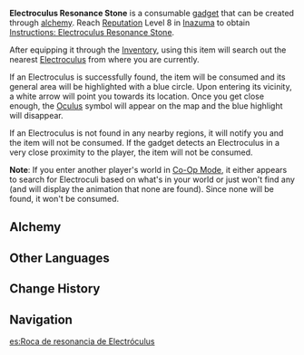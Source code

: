 {{Item Infobox
|id           = 220032
|image        = Item Electroculus Resonance Stone.png
|type         = Consumables
|group        = Oculus Resonance Stones
|invCategory  = Gadgets
|rarity       = 3
|effect       = A stone that can be used in [[Inazuma]] to search for nearby [[Electroculi]].
|description  = A stone that can be used in Inazuma to search for nearby Electroculi.

This strange device can resonate with [[Statue of The Seven|Electro Statues of The Seven]]. Due to this trait, it can detect the presence of Electroculi.

Across the span of endless years, even the most majestic cities and sculptures would be worn down by wind and rain, and even the power of Statues of The Seven would gradually dissipate. But this faded strength would coalesce once more into the [[Oculi]], which call out wordlessly to their Statues.
|source1      = Reach [[Reputation]] Level 8 in [[Inazuma]]
|reusable     = No
|usage        = Quick Use
|memento      = No
}}
'''Electroculus Resonance Stone''' is a consumable [[gadget]] that can be created through [[alchemy]]. Reach [[Reputation]] Level 8 in [[Inazuma]] to obtain [[Instructions: Electroculus Resonance Stone]].

After equipping it through the [[Inventory]], using this item will search out the nearest [[Electroculus]] from where you are currently.

If an Electroculus is successfully found, the item will be consumed and its general area will be highlighted with a blue circle. Upon entering its vicinity, a white arrow will point you towards its location. Once you get close enough, the [[Oculus]] symbol will appear on the map and the blue highlight will disappear.

If an Electroculus is not found in any nearby regions, it will notify you and the item will not be consumed. If the gadget detects an Electroculus in a very close proximity to the player, the item will not be consumed.

'''Note''': If you enter another player's world in [[Co-Op Mode]], it either appears to search for Electroculi based on what's in your world or just won't find any (and will display the animation that none are found). Since none will be found, it won't be consumed.

==Alchemy==
{{Recipe
|type = Crafting
|Naku Weed = 5
|Sakura Bloom = 5
|Amethyst Lump = 1
|Mora = 500
|sort = Naku Weed,Sakura Bloom,Amethyst Lump,Mora
}}

==Other Languages==
{{Other Languages
|en      = Electroculus Resonance Stone
|zhs     = 雷神瞳共鸣石
|zhs_rm  = Léishén-tóng Gòngmíng-shí
|zht     = 雷神瞳共鳴石
|zht_rm  = Léishén-tóng Gòngmíng-shí
|zh_tl   = Electroculus Resonance Stone
|ja      = 雷神の瞳の共鳴石
|ja_rm   = Raijin no Hitomi no Kyoumei-seki{{Assumed}}
|ja_tl   = Electroculus Resonance Stone
|ko      = 번개 {{tt|신|神}}의 눈{{tt|동자|瞳子}} {{tt|공명석|共鳴石}}
|ko_rm   = Beon'gae Sin-ui Nundongja Gongmyeongseok
|ko_tl   = Lightning God's Pupil Resonance Stone
|es      = Roca de resonancia de electróculus
|es_tl   = Electroculus Resonance Stone
|fr      = Pierre de résonance Électroculus
|fr_tl   = Electroculus Resonance Stone
|ru      = Камень эха электрокула
|ru_tl   = 
|th      = Electroculus Resonance Stone
|vi      = Đá Cộng Hưởng Lôi Thần Đồng
|vi_tl   = 
|de      = Elektroculus-Resonanzstein
|de_tl   = Electroculus Resonance Stone
|id      = Electroculus Resonance Stone
|pt      = Pedra de Ressonância de Electroculus
|pt_tl   = Electroculus Resonance Stone
}}

==Change History==
{{Change History|2.0}}

==Navigation==
{{Gadget Navbox}}

[[es:Roca de resonancia de Electróculus]]
